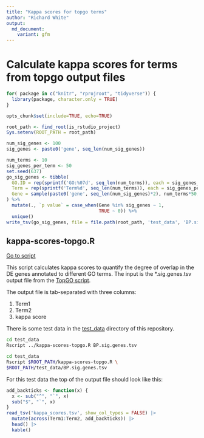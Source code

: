 ```yaml
---
title: "Kappa scores for topgo terms"
author: "Richard White"
output:
  md_document:
    variant: gfm
---
```


# Calculate kappa scores for terms from topgo output files

```r
for( package in c("knitr", "rprojroot", "tidyverse")) {
  library(package, character.only = TRUE)
}
```

```r
opts_chunk$set(include=TRUE, echo=TRUE)
```

```r
root_path <- find_root(is_rstudio_project)
Sys.setenv(ROOT_PATH = root_path)
```

```r
num_sig_genes <- 100
sig_genes <- paste0('gene', seq_len(num_sig_genes))

num_terms <- 10
sig_genes_per_term <- 50
set.seed(637)
go_sig_genes <- tibble(
  GO.ID = rep(sprintf('GO:%07d', seq_len(num_terms)), each = sig_genes_per_term),
  Term = rep(sprintf('Term%d', seq_len(num_terms)), each = sig_genes_per_term),
  Gene = sample(paste0('gene', seq_len(num_sig_genes)*2), num_terms*50, replace = TRUE)
) %>% 
  mutate(., `p value` = case_when(Gene %in% sig_genes ~ 1,
                                  TRUE ~ 0)) %>% 
  unique()
write_tsv(go_sig_genes, file = file.path(root_path, 'test_data', 'BP.sig.genes.tsv'))
```

## kappa-scores-topgo.R

[Go to script](../../kappa-scores-topgo.R)

This script calculates kappa scores to quantify the degree of overlap in the DE genes annotated to different GO terms.
The input is the *.sig.genes.tsv output file from the [TopGO script](https://github.com/iansealy/topgo-wrapper).

The output file is tab-separated with three columns:

1. Term1
1. Term2
1. kappa score

There is some test data in the [test_data](../../test_data/) directory of this repository.

```bash
cd test_data
Rscript ../kappa-scores-topgo.R BP.sig.genes.tsv
``` 

```bash
cd test_data
Rscript $ROOT_PATH/kappa-scores-topgo.R \
$ROOT_PATH/test_data/BP.sig.genes.tsv
```

For this test data the top of the output file should look like this:

```r
add_backticks <- function(x) {
  x <- sub("^", "`", x)
  sub("$", "`", x)
}
read_tsv('kappa_scores.tsv', show_col_types = FALSE) |> 
  mutate(across(Term1:Term2, add_backticks)) |> 
  head() |> 
  kable()
```
